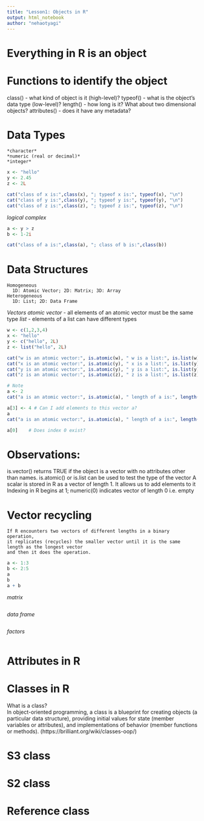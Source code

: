 ```yaml
---
title: "Lesson1: Objects in R"
output: html_notebook
author: "nehaotyagi"
---
```


# Everything in R is an object

# Functions to identify the object
class() - what kind of object is it (high-level)?
typeof() - what is the object’s data type (low-level)?
length() - how long is it? What about two dimensional objects?
attributes() - does it have any metadata?

# Data Types
    *character*
    *numeric (real or decimal)*
    *integer*

```r
x <- "hello"
y <- 2.45
z <- 2L

cat("class of x is:",class(x), "; typeof x is:", typeof(x), "\n")
cat("class of y is:",class(y), "; typeof y is:", typeof(y), "\n")
cat("class of z is:",class(z), "; typeof z is:", typeof(z), "\n")

```

*logical*
*complex*

```r
a <- y > z
b <- 1-2i

cat("class of a is:",class(a), "; class of b is:",class(b))

```

# Data Structures
    Homogeneous
      1D: Atomic Vector; 2D: Matrix; 3D: Array
    Heterogeneous
      1D: List; 2D: Data Frame
    
*Vectors*
    *atomic vector* - all elements of an atomic vector must be the same type
    *list* - elements of a list can have different types

```r
w <- c(1,2,3,4)
x <- "hello"
y <- c("hello", 2L)
z <- list("hello", 2L)

cat("w is an atomic vector:", is.atomic(w), " w is a list:", is.list(w), "\n")
cat("x is an atomic vector:", is.atomic(y), " x is a list:", is.list(y), "\n")
cat("y is an atomic vector:", is.atomic(y), " y is a list:", is.list(y), "\n")
cat("z is an atomic vector:", is.atomic(z), " z is a list:", is.list(z), "\n")

# Note
a <- 2
cat("a is an atomic vector:", is.atomic(a), " length of a is:", length(a), "\n")

a[3] <- 4 # Can I add elements to this vector a?
a
cat("a is an atomic vector:", is.atomic(a), " length of a is:", length(a), "\n")

a[0]    # Does index 0 exist?
```
# Observations: 
is.vector() returns TRUE if the object is a vector with no attributes other than names. 
is.atomic() or is.list can be used to test the type of the vector
A scalar is stored in R as a vector of length 1.  It allows us to add elements to it
Indexing in R begins at 1; numeric(0) indicates vector of length 0 i.e. empty

# Vector recycling
    If R encounters two vectors of different lengths in a binary operation, 
    it replicates (recycles) the smaller vector until it is the same length as the longest vector 
    and then it does the operation.
```r
a <- 1:3
b <- 2:5
a
b
a + b
```

*matrix*
```r

```

*data frame*
```r

```

*factors*
```r

```
# Attributes in R
    
# Classes in R

What is a class?  
In object-oriented programming, a class is a blueprint for creating objects (a particular data structure), providing initial values for state (member variables or attributes), and implementations of behavior (member functions or methods). (https://brilliant.org/wiki/classes-oop/)

# S3 class

# S2 class

# Reference class